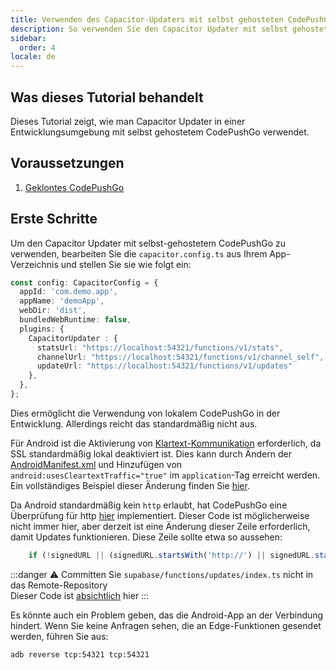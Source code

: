 ```yaml
---
title: Verwenden des Capacitor-Updaters mit selbst gehosteten CodePushGo
description: So verwenden Sie den Capacitor Updater mit selbst gehosteter CodePushGo
sidebar:
  order: 4
locale: de
---
```


## Was dieses Tutorial behandelt

Dieses Tutorial zeigt, wie man Capacitor Updater in einer Entwicklungsumgebung mit selbst gehostetem CodePushGo verwendet.

## Voraussetzungen

1. [Geklontes CodePushGo](https://github.com/Cap-go/capgo)

## Erste Schritte

Um den Capacitor Updater mit selbst-gehostetem CodePushGo zu verwenden, bearbeiten Sie die `capacitor.config.ts` aus Ihrem App-Verzeichnis und stellen Sie sie wie folgt ein:

```ts
const config: CapacitorConfig = {
  appId: 'com.demo.app',
  appName: 'demoApp',
  webDir: 'dist',
  bundledWebRuntime: false,
  plugins: {
    CapacitorUpdater : {
      statsUrl: "https://localhost:54321/functions/v1/stats",
      channelUrl: "https://localhost:54321/functions/v1/channel_self",
      updateUrl: "https://localhost:54321/functions/v1/updates"
    },
  },
};
```

Dies ermöglicht die Verwendung von lokalem CodePushGo in der Entwicklung. Allerdings reicht das standardmäßig nicht aus.

Für Android ist die Aktivierung von [Klartext-Kommunikation](https://developer.android.com/topic/security/risks/cleartext) erforderlich, da SSL standardmäßig lokal deaktiviert ist.
Dies kann durch Ändern der [AndroidManifest.xml](https://github.com/Cap-go/capacitor-updater/blob/main/android/src/main/AndroidManifest.xml) und Hinzufügen von `android:usesCleartextTraffic="true"` im `application`-Tag erreicht werden.
Ein vollständiges Beispiel dieser Änderung finden Sie [hier](https://gist.github.com/WcaleNieWolny/061a015acdebe35eaf3afd7030797701).

Da Android standardmäßig kein `http` erlaubt, hat CodePushGo eine Überprüfung für http [hier](https://github.com/Cap-go/capgo/blob/4cce6c0707d745faa2afbab643e636bad927c602/supabase/functions/updates/index.ts#L396) implementiert.
Dieser Code ist möglicherweise nicht immer hier, aber derzeit ist eine Änderung dieser Zeile erforderlich, damit Updates funktionieren.
Diese Zeile sollte etwa so aussehen:
```ts
    if (!signedURL || (signedURL.startsWith('http://') || signedURL.startsWith('https://'))) {
```

:::danger
⚠️ Committen Sie `supabase/functions/updates/index.ts` nicht in das Remote-Repository\
Dieser Code ist [absichtlich](https://github.com/Cap-go/capacitor-updater/issues/37#issuecomment-1684916354) hier
:::

Es könnte auch ein Problem geben, das die Android-App an der Verbindung hindert. Wenn Sie keine Anfragen sehen, die an Edge-Funktionen gesendet werden, führen Sie aus:
```bash
adb reverse tcp:54321 tcp:54321
```
